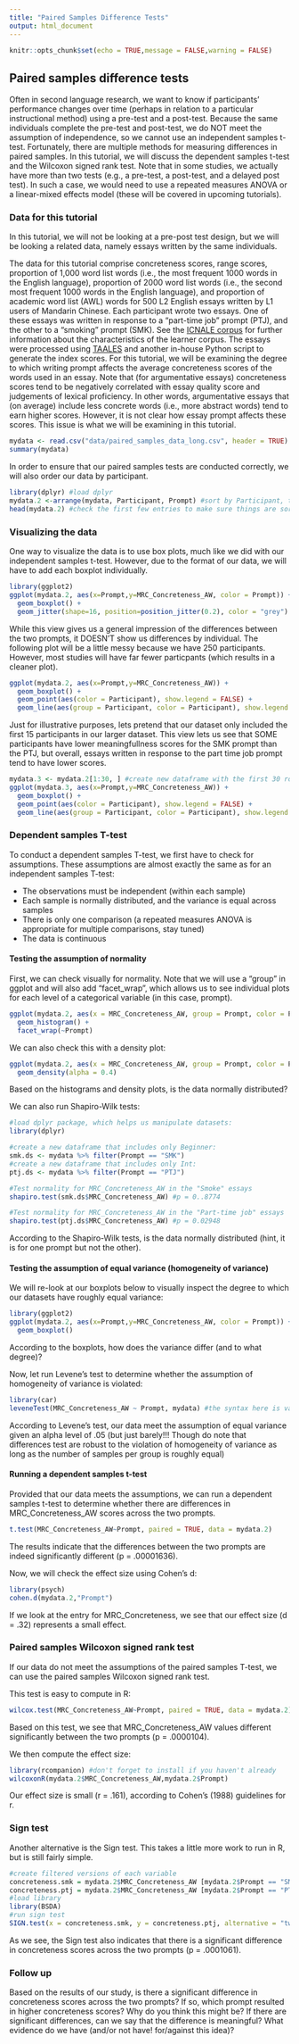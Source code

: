 ```yaml
---
title: "Paired Samples Difference Tests"
output: html_document
---
```


```r
knitr::opts_chunk$set(echo = TRUE,message = FALSE,warning = FALSE)
```

## Paired samples difference tests
Often in second language research, we want to know if participants' performance changes over time (perhaps in relation to a particular instructional method) using a pre-test and a post-test. Because the same individuals complete the pre-test and post-test, we do NOT meet the assumption of independence, so we cannot use an independent samples t-test. Fortunately, there are multiple methods for measuring differences in paired samples. In this tutorial, we will discuss the dependent samples t-test and the Wilcoxon signed rank test. Note that in some studies, we actually have more than two tests (e.g., a pre-test, a post-test, and a delayed post test). In such a case, we would need to use a repeated measures ANOVA or a linear-mixed effects model (these will be covered in upcoming tutorials).

### Data for this tutorial
In this tutorial, we will not be looking at a pre-post test design, but we will be looking a related data, namely essays written by the same individuals. 

The data for this tutorial comprise concreteness scores, range scores, proportion of 1,000 word list words (i.e., the most frequent 1000 words in the English language), proportion of 2000 word list words (i.e., the second most frequent 1000 words in the English language), and proportion of academic word list (AWL) words for 500 L2 English essays written by L1 users of Mandarin Chinese. Each participant wrote two essays. One of these essays was written in response to a "part-time job" prompt (PTJ), and the other to a "smoking" prompt (SMK). See the [ICNALE corpus](http://language.sakura.ne.jp/icnale/) for further information about the characteristics of the learner corpus. The essays were processed using [TAALES](https://www.linguisticanalysistools.org/taales.html) and another in-house Python script to generate the index scores. For this tutorial, we will be examining the degree to which writing prompt affects the average concreteness scores of the words used in an essay. Note that (for argumentative essays) concreteness scores tend to be negatively correlated with essay quality score and judgements of lexical proficiency. In other words, argumentative essays that (on average) include less concrete words (i.e., more abstract words) tend to earn higher scores. However, it is not clear how essay prompt affects these scores. This issue is what we will be examining in this tutorial.


``` r
mydata <- read.csv("data/paired_samples_data_long.csv", header = TRUE)
summary(mydata)
```

In order to ensure that our paired samples tests are conducted correctly, we will also order our data by participant.

```r
library(dplyr) #load dplyr
mydata.2 <-arrange(mydata, Participant, Prompt) #sort by Participant, then by prompt
head(mydata.2) #check the first few entries to make sure things are sorted correctly
```

### Visualizing the data
One way to visualize the data is to use box plots, much like we did with our independent samples t-test. However, due to the format of our data, we will have to add each boxplot individually.

```r
library(ggplot2)
ggplot(mydata.2, aes(x=Prompt,y=MRC_Concreteness_AW, color = Prompt)) +
  geom_boxplot() +
  geom_jitter(shape=16, position=position_jitter(0.2), color = "grey")
```


While this view gives us a general impression of the differences between the two prompts, it DOESN'T show us differences by individual. The following plot will be a little messy because we have 250 participants. However, most studies will have far fewer particpants (which results in a cleaner plot).

```r
ggplot(mydata.2, aes(x=Prompt,y=MRC_Concreteness_AW)) +
  geom_boxplot() +
  geom_point(aes(color = Participant), show.legend = FALSE) +
  geom_line(aes(group = Participant, color = Participant), show.legend = FALSE)
```

Just for illustrative purposes, lets pretend that our dataset only included the first 15 participants in our larger dataset. This view lets us see that SOME participants have lower meaningfullness scores for the SMK prompt than the PTJ, but overall, essays written in response to the part time job prompt tend to have lower scores.

```r
mydata.3 <- mydata.2[1:30, ] #create new dataframe with the first 30 rows from mydata.2
ggplot(mydata.3, aes(x=Prompt,y=MRC_Concreteness_AW)) +
  geom_boxplot() +
  geom_point(aes(color = Participant), show.legend = FALSE) +
  geom_line(aes(group = Participant, color = Participant), show.legend = FALSE)
```

### Dependent samples T-test
To conduct a dependent samples T-test, we first have to check for assumptions. These assumptions are almost exactly the same as for an independent samples T-test:

- The observations must be independent (within each sample)
- Each sample is normally distributed, and the variance is equal across samples
- There is only one comparison (a repeated measures ANOVA is appropriate for multiple comparisons, stay tuned)
- The data is continuous

#### Testing the assumption of normality
First, we can check visually for normality. Note that we will use a "group" in ggplot and will also add "facet_wrap", which allows us to see individual plots for each level of a categorical variable (in this case, prompt).

```r
ggplot(mydata.2, aes(x = MRC_Concreteness_AW, group = Prompt, color = Prompt))+
  geom_histogram() +
  facet_wrap(~Prompt)
```

We can also check this with a density plot:

```r
ggplot(mydata.2, aes(x = MRC_Concreteness_AW, group = Prompt, color = Prompt, fill = Prompt))+
  geom_density(alpha = 0.4)
```

Based on the histograms and density plots, is the data normally distributed?

We can also run Shapiro-Wilk tests:

```r
#load dplyr package, which helps us manipulate datasets:
library(dplyr)

#create a new dataframe that includes only Beginner:
smk.ds <- mydata %>% filter(Prompt == "SMK")
#create a new dataframe that includes only Int:
ptj.ds <- mydata %>% filter(Prompt == "PTJ")

#Test normality for MRC_Concreteness_AW in the "Smoke" essays
shapiro.test(smk.ds$MRC_Concreteness_AW) #p = 0..8774

#Test normality for MRC_Concreteness_AW in the "Part-time job" essays
shapiro.test(ptj.ds$MRC_Concreteness_AW) #p = 0.02948

```

According to the Shapiro-Wilk tests, is the data normally distributed (hint, it is for one prompt but not the other).

#### Testing the assumption of equal variance (homogeneity of variance)

We will re-look at our boxplots below to visually inspect the degree to which our datasets have roughly equal variance:

```r
library(ggplot2)
ggplot(mydata.2, aes(x=Prompt,y=MRC_Concreteness_AW, color = Prompt)) +
  geom_boxplot()
```

According to the boxplots, how does the variance differ (and to what degree)?

Now, let run Levene's test to determine whether the assumption of homogeneity of variance is violated:

```r
library(car)
leveneTest(MRC_Concreteness_AW ~ Prompt, mydata) #the syntax here is variable ~ grouping variable, dataframe
```

According to Levene's test, our data meet the assumption of equal variance given an alpha level of .05 (but just barely!!! Though do note that differences test are robust to the violation of homogeneity of variance as long as the number of samples per group is roughly equal)

#### Running a dependent samples t-test
Provided that our data meets the assumptions, we can run a dependent samples t-test to determine whether there are differences in MRC_Concreteness_AW scores across the two prompts.


```r
t.test(MRC_Concreteness_AW~Prompt, paired = TRUE, data = mydata.2)
```

The results indicate that the differences between the two prompts are indeed significantly different (p = .00001636).

Now, we will check the effect size using Cohen's d:

```r
library(psych)
cohen.d(mydata.2,"Prompt")
```

If we look at the entry for MRC_Concreteness, we see that our effect size (d = .32) represents a small effect.

### Paired samples Wilcoxon signed rank test
If our data do not meet the assumptions of the paired samples T-test, we can use the paired samples Wilcoxon signed rank test.

This test is easy to compute in R:

```r
wilcox.test(MRC_Concreteness_AW~Prompt, paired = TRUE, data = mydata.2)
```

Based on this test, we see that MRC_Concreteness_AW values different significantly between the two prompts (p = .0000104).

We then compute the effect size:

```r
library(rcompanion) #don't forget to install if you haven't already
wilcoxonR(mydata.2$MRC_Concreteness_AW,mydata.2$Prompt)
```

Our effect size is small (r = .161), according to Cohen's (1988) guidelines for r.

### Sign test
Another alternative is the Sign test. This takes a little more work to run in R, but is still fairly simple.

```r
#create filtered versions of each variable
concreteness.smk = mydata.2$MRC_Concreteness_AW [mydata.2$Prompt == "SMK"] 
concreteness.ptj = mydata.2$MRC_Concreteness_AW [mydata.2$Prompt == "PTJ"]
#load library
library(BSDA)
#run sign test
SIGN.test(x = concreteness.smk, y = concreteness.ptj, alternative = "two.sided", conf.level = 0.95)
```

As we see, the Sign test also indicates that there is a significant difference in concreteness scores across the two prompts (p = .0001061).

### Follow up
Based on the results of our study, is there a significant difference in concreteness scores across the two prompts? If so, which prompt resulted in higher concreteness scores? Why do you think this might be? If there are significant differences, can we say that the difference is meaningful? What evidence do we have (and/or not have! for/against this idea)?